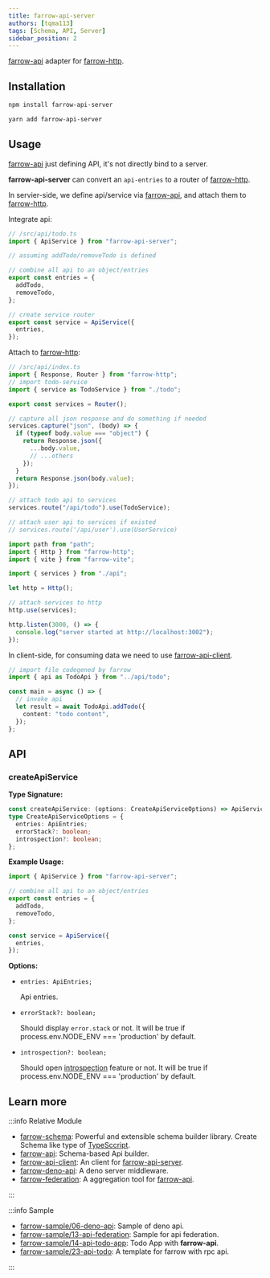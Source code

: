 ```yaml
---
title: farrow-api-server
authors: [tqma113]
tags: [Schema, API, Server]
sidebar_position: 2
---
```



[farrow-api](./02-farrow-api.mdx) adapter for [farrow-http](../pipeline/02-farrow-http.mdx).

## Installation

<Tabs groupId="package-tool">
<TabItem value="npm" label="npm">

```bash
npm install farrow-api-server
```

</TabItem>
<TabItem value="yarn" label="Yarn" default>

```bash
yarn add farrow-api-server
```

</TabItem>
</Tabs>

## Usage

[farrow-api](./02-farrow-api.mdx) just defining API, it's not directly bind to a server.

**farrow-api-server** can convert an `api-entries` to a router of [farrow-http](../pipeline/02-farrow-http.mdx).

In servier-side, we define api/service via [farrow-api](./02-farrow-api.mdx), and attach them to [farrow-http](../pipeline/02-farrow-http.mdx).

Integrate api:

```typescript
// /src/api/todo.ts
import { ApiService } from "farrow-api-server";

// assuming addTodo/removeTodo is defined

// combine all api to an object/entries
export const entries = {
  addTodo,
  removeTodo,
};

// create service router
export const service = ApiService({
  entries,
});
```

Attach to [farrow-http](../pipeline/02-farrow-http.mdx):

```typescript
// /src/api/index.ts
import { Response, Router } from "farrow-http";
// import todo-service
import { service as TodoService } from "./todo";

export const services = Router();

// capture all json response and do something if needed
services.capture("json", (body) => {
  if (typeof body.value === "object") {
    return Response.json({
      ...body.value,
      // ...others
    });
  }
  return Response.json(body.value);
});

// attach todo api to services
services.route("/api/todo").use(TodoService);

// attach user api to services if existed
// services.route('/api/user').use(UserService)
```

```typescript
import path from "path";
import { Http } from "farrow-http";
import { vite } from "farrow-vite";

import { services } from "./api";

let http = Http();

// attach services to http
http.use(services);

http.listen(3000, () => {
  console.log("server started at http://localhost:3002");
});
```

In client-side, for consuming data we need to use [farrow-api-client](../farrow-api-client/README.md).

```typescript
// import file codegened by farrow
import { api as TodoApi } from "../api/todo";

const main = async () => {
  // invoke api
  let result = await TodoApi.addTodo({
    content: "todo content",
  });
};
```

## API

### createApiService

**Type Signature:**

```ts
const createApiService: (options: CreateApiServiceOptions) => ApiServiceType;
type CreateApiServiceOptions = {
  entries: ApiEntries;
  errorStack?: boolean;
  introspection?: boolean;
};
```

**Example Usage:**

```ts
import { ApiService } from "farrow-api-server";

// combine all api to an object/entries
export const entries = {
  addTodo,
  removeTodo,
};

const service = ApiService({
  entries,
});
```

**Options:**

- `entries: ApiEntries;`

  Api entries.

- `errorStack?: boolean;`

  Should display `error.stack` or not. It will be true if process.env.NODE_ENV === 'production' by default.

- `introspection?: boolean;`

  Should open [introspection](https://graphql.org/learn/introspection/) feature or not. It will be true if process.env.NODE_ENV === 'production' by default.

## Learn more

:::info Relative Module

- [farrow-schema](./01-farrow-schema.mdx): Powerful and extensible schema builder library. Create Schema like type of [TypeSccript](https://www.typescriptlang.org/).
- [farrow-api](./02-farrow-api.mdx): Schema-based Api builder.
- [farrow-api-client](./04-farrow-api-client.mdx): An client for [farrow-api-server](./03-farrow-api-server.mdx).
- [farrow-deno-api](./05-farrow-deno-api.mdx): A deno server middleware.
- [farrow-federation](./06-farrow-federation.mdx): A aggregation tool for [farrow-api](./02-farrow-api.mdx).

:::

:::info Sample

- [farrow-sample/06-deno-api](https://github.com/tqma113/farrow-sample/tree/main/samples/06-deno-api): Sample of deno api.
- [farrow-sample/13-api-federation](https://github.com/tqma113/farrow-sample/tree/main/samples/13-api-federation): Sample for api federation.
- [farrow-sample/14-api-todo-app](https://github.com/tqma113/farrow-sample/tree/main/samples/14-api-todo-app): Todo App with **farrow-api**.
- [farrow-sample/23-api-todo](https://github.com/tqma113/farrow-sample/tree/main/samples/23-api-todo): A template for farrow with rpc api.

:::
